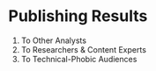 # Publishing Results

1. To Other Analysts
1. To Researchers & Content Experts
1. To Technical-Phobic Audiences
